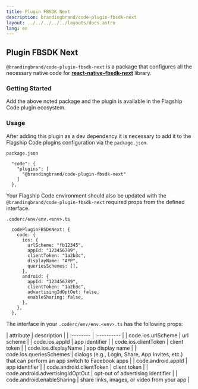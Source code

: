 ```yaml
---
title: Plugin FBSDK Next
description: brandingbrand/code-plugin-fbsdk-next
layout: ../../../../../layouts/docs.astro
lang: en
---
```



## Plugin FBSDK Next

`@brandingbrand/code-plugin-fbsdk-next` is a package that configures all the necessary native code for [**react-native-fbsdk-next**](https://github.com/thebergamo/react-native-fbsdk-next) library.

### Getting Started

<div class="flex w-full my-6">
  <CodeCopy args="yarn add -D @brandingbrand/code-plugin-fbsdk-next && yarn add react-native-fbsdk-next" />
</div>

Add the above noted package and the plugin is available in the Flagship Code plugin ecosystem.

### Usage

After adding this plugin as a dev dependency it is necessary to add it to the Flagship Code plugins configuration via the `package.json`.

`package.json`

```
  "code": {
    "plugins": [
      "@brandingbrand/code-plugin-fbsdk-next"
    ]
  },
```

Your Flagship Code environment should also be updated with the `@brandingbrand/code-plugin-fbsdk-next` required props from the defined interface.

`.coderc/env/env.<env>.ts`

```
  codePluginFBSDKNext: {
    code: {
      ios: {
        urlScheme: "fb12345",
        appId: "123456789",
        clientToken: "1a2b3c",
        displayName: "APP",
        queriesSchemes: [],
      },
      android: {
        appId: "123456789",
        clientToken: "1a2b3c",
        advertisingIdOptOut: false,
        enableSharing: false,
      },
    },
  },
```

The interface in your `.coderc/env/env.<env>.ts` has the following props:

<div class="my-4 overflow-scroll">
| attribute                          | description                                                                                     |
| :--------                          | :----------                                                                                     |
| code.ios.urlScheme               | url scheme                                                                                      |
| code.ios.appId                   | app identifier                                                                                  |
| code.ios.clientToken             | client token                                                                                    |
| code.ios.displayName             | app display name                                                                                |
| code.ios.queriesSchemes          | dialogs (e.g., Login, Share, App Invites, etc.) that can perform an app switch to Facebook apps |
| code.android.appId               | app identifier                                                                                  |
| code.android.clientToken         | client token                                                                                    |
| code.android.advertisingIdOptOut | opt-out of advertising identifier                                                               |
| code.android.enableSharing       | share links, images, or video from your app                                                     |
</div>

